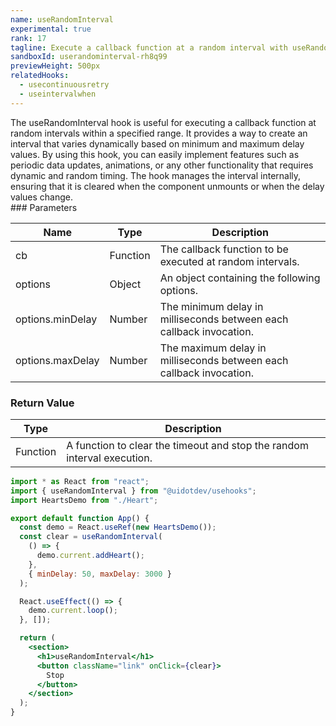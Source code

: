 ```yaml
---
name: useRandomInterval
experimental: true
rank: 17
tagline: Execute a callback function at a random interval with useRandomInterval.
sandboxId: userandominterval-rh8q99
previewHeight: 500px
relatedHooks:
  - usecontinuousretry
  - useintervalwhen
---
```



<HookDescription name={frontmatter.name}>
  The useRandomInterval hook is useful for executing a callback function at
  random intervals within a specified range. It provides a way to create an
  interval that varies dynamically based on minimum and maximum delay values. By
  using this hook, you can easily implement features such as periodic data
  updates, animations, or any other functionality that requires dynamic and
  random timing. The hook manages the interval internally, ensuring that it is
  cleared when the component unmounts or when the delay values change.
</HookDescription>

<div class="reference">
  ### Parameters

  | Name             | Type     | Description                                                         |
  | ---------------- | -------- | ------------------------------------------------------------------- |
  | cb               | Function | The callback function to be executed at random intervals.           |
  | options          | Object   | An object containing the following options.                         |
  | options.minDelay | Number   | The minimum delay in milliseconds between each callback invocation. |
  | options.maxDelay | Number   | The maximum delay in milliseconds between each callback invocation. |

  ### Return Value

  | Type     | Description                                                             |
  | -------- | ----------------------------------------------------------------------- |
  | Function | A function to clear the timeout and stop the random interval execution. |
</div>

<CodePreview
  sandboxId={frontmatter.sandboxId}
  previewHeight={frontmatter.previewHeight}
/>

<StaticCodeContainer>

```jsx
import * as React from "react";
import { useRandomInterval } from "@uidotdev/usehooks";
import HeartsDemo from "./Heart";

export default function App() {
  const demo = React.useRef(new HeartsDemo());
  const clear = useRandomInterval(
    () => {
      demo.current.addHeart();
    },
    { minDelay: 50, maxDelay: 3000 }
  );

  React.useEffect(() => {
    demo.current.loop();
  }, []);

  return (
    <section>
      <h1>useRandomInterval</h1>
      <button className="link" onClick={clear}>
        Stop
      </button>
    </section>
  );
}
```

</StaticCodeContainer>
